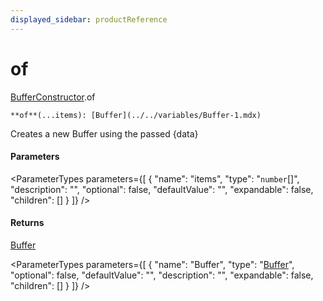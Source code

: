 ```yaml
---
displayed_sidebar: productReference
---
```



# of

[BufferConstructor](../../interfaces/BufferConstructor.mdx).of

`**of**(...items): [Buffer](../../variables/Buffer-1.mdx)`

Creates a new Buffer using the passed &#123;data&#125;

#### Parameters

<ParameterTypes parameters={[
  {
    "name": "items",
    "type": "`number`[]",
    "description": "",
    "optional": false,
    "defaultValue": "",
    "expandable": false,
    "children": []
  }
]} />

#### Returns

[Buffer](../../variables/Buffer-1.mdx)

<ParameterTypes parameters={[
  {
    "name": "Buffer",
    "type": "[Buffer](../../variables/Buffer-1.mdx)",
    "optional": false,
    "defaultValue": "",
    "description": "",
    "expandable": false,
    "children": []
  }
]} />
